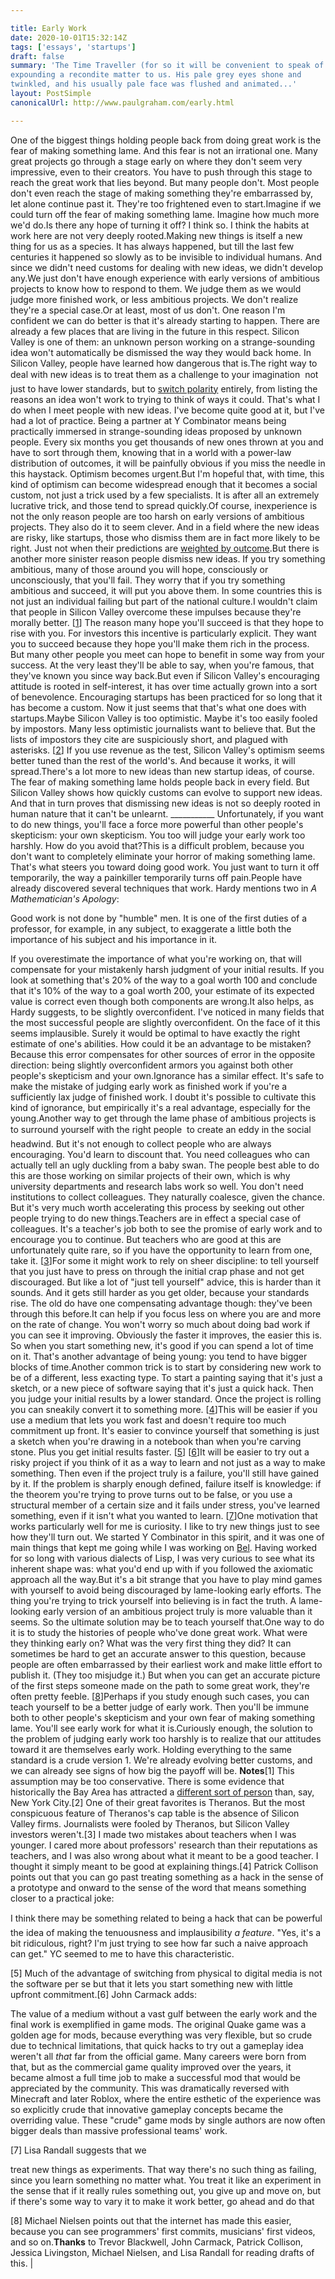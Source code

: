 ```yaml
---

title: Early Work
date: 2020-10-01T15:32:14Z
tags: ['essays', 'startups']
draft: false
summary: 'The Time Traveller (for so it will be convenient to speak of him) was
expounding a recondite matter to us. His pale grey eyes shone and
twinkled, and his usually pale face was flushed and animated...'
layout: PostSimple
canonicalUrl: http://www.paulgraham.com/early.html

---
```


One of the biggest things holding people back from doing great work
is the fear of making something lame. And this fear is not an
irrational one. Many great projects go through a stage early on
where they don't seem very impressive, even to their creators. You
have to push through this stage to reach the great work that lies
beyond. But many people don't. Most people don't even reach the
stage of making something they're embarrassed by, let alone continue
past it. They're too frightened even to start.Imagine if we could turn off the fear of making something lame.
Imagine how much more we'd do.Is there any hope of turning it off? I think so. I think the habits
at work here are not very deeply rooted.Making new things is itself a new thing for us as a species. It has
always happened, but till the last few centuries it happened so
slowly as to be invisible to individual humans. And since we didn't
need customs for dealing with new ideas, we didn't develop any.We just don't have enough experience with early versions of ambitious
projects to know how to respond to them. We judge them as we would
judge more finished work, or less ambitious projects. We don't
realize they're a special case.Or at least, most of us don't. One reason I'm confident we can do
better is that it's already starting to happen. There are already
a few places that are living in the future in this respect. Silicon
Valley is one of them: an unknown person working on a strange-sounding
idea won't automatically be dismissed the way they would back home.
In Silicon Valley, people have learned how dangerous that is.The right way to deal with new ideas is to treat them as a challenge
to your imagination  not just to have lower standards, but to
[switch polarity](altair.html) entirely, from listing
the reasons an idea won't
work to trying to think of ways it could. That's what I do when I
meet people with new ideas. I've become quite good at it, but I've
had a lot of practice. Being a partner at Y Combinator means being
practically immersed in strange-sounding ideas proposed by unknown
people. Every six months you get thousands of new ones thrown at
you and have to sort through them, knowing that in a world with a
power-law distribution of outcomes, it will be painfully obvious
if you miss the needle in this haystack. Optimism becomes
urgent.But I'm hopeful that, with time, this kind of optimism can become
widespread enough that it becomes a social custom, not just a trick
used by a few specialists. It is after all an extremely lucrative
trick, and those tend to spread quickly.Of course, inexperience is not the only reason people are too harsh
on early versions of ambitious projects. They also do it to seem
clever. And in a field where the new ideas are risky, like startups,
those who dismiss them are in fact more likely to be right. Just
not when their predictions are
[weighted by outcome](swan.html).But there is another more sinister reason people dismiss new ideas.
If you try something ambitious, many of those around you will hope,
consciously or unconsciously, that you'll fail. They worry that if
you try something ambitious and succeed, it will put you above them.
In some countries this is not just an individual failing but part
of the national culture.I wouldn't claim that people in Silicon Valley overcome these
impulses because they're morally better.
[[1](#f1n)]
The reason many hope
you'll succeed is that they hope to rise with you. For investors
this incentive is particularly explicit. They want you to succeed
because they hope you'll make them rich in the process. But many
other people you meet can hope to benefit in some way from your
success. At the very least they'll be able to say, when you're
famous, that they've known you since way back.But even if Silicon Valley's encouraging attitude
is rooted in self-interest, it has over time actually grown into a
sort of benevolence. Encouraging startups has been practiced for
so long that it has become a custom. Now it just seems that that's
what one does with startups.Maybe Silicon Valley is too optimistic. Maybe it's too easily fooled
by impostors. Many less optimistic journalists want to believe that.
But the lists of impostors they cite are suspiciously short, and
plagued with asterisks.
[[2](#f2n)] If you use revenue as the test, Silicon
Valley's optimism seems better tuned than the rest of the world's.
And because it works, it will spread.There's a lot more to new ideas than new startup ideas, of course.
The fear of making something lame holds people back in every field.
But Silicon Valley shows how quickly customs can evolve to support
new ideas. And that in turn proves that dismissing new ideas is not
so deeply rooted in human nature that it can't be unlearnt.
\_\_\_\_\_\_\_\_\_\_\_
Unfortunately, if you want to do new things, you'll face a force
more powerful than other people's skepticism: your own skepticism.
You too will judge your early work too harshly. How do you avoid
that?This is a difficult problem, because you don't want to completely
eliminate your horror of making something lame. That's what steers
you toward doing good work. You just want to turn it off temporarily,
the way a painkiller temporarily turns off pain.People have already discovered several techniques that work. Hardy
mentions two in _A Mathematician's Apology_:

Good work is not done by "humble" men. It is one of the first
duties of a professor, for example, in any subject, to exaggerate
a little both the importance of his subject and his importance
in it.

If you overestimate the importance of what you're working on, that
will compensate for your mistakenly harsh judgment of your initial
results. If you look at something that's 20% of the way to a goal
worth 100 and conclude that it's 10% of the way to a goal worth
200, your estimate of its expected value is correct even though
both components are wrong.It also helps, as Hardy suggests, to be slightly overconfident.
I've noticed in many fields that the most successful people are
slightly overconfident. On the face of it this seems implausible.
Surely it would be optimal to have exactly the right estimate of
one's abilities. How could it be an advantage to be mistaken?
Because this error compensates for other sources of error in the
opposite direction: being slightly overconfident armors you against
both other people's skepticism and your own.Ignorance has a similar effect. It's safe to make the mistake of
judging early work as finished work if you're a sufficiently lax
judge of finished work. I doubt it's possible to cultivate this
kind of ignorance, but empirically it's a real advantage, especially
for the young.Another way to get through the lame phase of ambitious projects is
to surround yourself with the right people  to create an eddy in
the social headwind. But it's not enough to collect people who are
always encouraging. You'd learn to discount that. You need colleagues
who can actually tell an ugly duckling from a baby swan. The people
best able to do this are those working on similar projects of their
own, which is why university departments and research labs work so
well. You don't need institutions to collect colleagues. They
naturally coalesce, given the chance. But it's very much worth
accelerating this process by seeking out other people trying to do
new things.Teachers are in effect a special case of colleagues. It's a teacher's
job both to see the promise of early work and to encourage you to
continue. But teachers who are good at this are unfortunately quite
rare, so if you have the opportunity to learn from one, take it.
[[3](#f3n)]For some it might work to rely on sheer discipline: to tell yourself
that you just have to press on through the initial crap phase and
not get discouraged. But like a lot of "just tell yourself" advice,
this is harder than it sounds. And it gets still harder as you get
older, because your standards rise. The old do have one compensating
advantage though: they've been through this before.It can help if you focus less on where you are and more on the rate
of change. You won't worry so much about doing bad work if you can
see it improving. Obviously the faster it improves, the easier this
is. So when you start something new, it's good if you can spend a
lot of time on it. That's another advantage of being young: you
tend to have bigger blocks of time.Another common trick is to start by considering new work to be of
a different, less exacting type. To start a painting saying that
it's just a sketch, or a new piece of software saying that it's
just a quick hack. Then you judge your initial results by a lower
standard. Once the project is rolling you can sneakily convert it
to something more.
[[4](#f4n)]This will be easier if you use a medium that lets you work fast and
doesn't require too much commitment up front. It's easier to convince
yourself that something is just a sketch when you're drawing in a
notebook than when you're carving stone. Plus you get initial results
faster.
[[5](#f5n)]
[[6](#f6n)]It will be easier to try out a risky project if you think of it as
a way to learn and not just as a way to make something. Then even
if the project truly is a failure, you'll still have gained by it.
If the problem is sharply enough defined, failure itself is
knowledge: if the theorem you're trying to prove turns out to
be false, or you use a structural member of a certain size and
it fails under stress, you've learned something, even if it
isn't what you wanted to learn.
[[7](#f7n)]One motivation that works particularly well for me is curiosity.
I like to try new things just to see how they'll turn out. We started
Y Combinator in this spirit, and it was one of main things that
kept me going while I was working on
[Bel](bel.html). Having worked for so long
with various dialects of Lisp, I was very curious to see what its
inherent shape was: what you'd end up with if you followed the
axiomatic approach all the way.But it's a bit strange that you have to play mind games with yourself
to avoid being discouraged by lame-looking early efforts. The thing
you're trying to trick yourself into believing is in fact the truth.
A lame-looking early version of an ambitious project truly is more
valuable than it seems. So the ultimate solution may be to teach
yourself that.One way to do it is to study the histories of people who've
done great work. What were they thinking early on? What was the
very first thing they did? It can sometimes be hard to get an
accurate answer to this question, because people are often embarrassed
by their earliest work and make little effort to publish it. (They
too misjudge it.) But when you can get an accurate picture of the
first steps someone made on the path to some great work, they're
often pretty feeble.
[[8](#f8n)]Perhaps if you study enough such cases, you can teach yourself to
be a better judge of early work. Then you'll be immune both to other
people's skepticism and your own fear of making something lame.
You'll see early work for what it is.Curiously enough, the solution to the problem of judging early work
too harshly is to realize that our attitudes toward it are themselves
early work. Holding everything to the same standard is a crude
version 1. We're already evolving better customs, and we can already
see signs of how big the payoff will be.
**Notes**[1]
This assumption may be too conservative. There is some evidence
that historically the Bay Area has attracted a
[different sort of person](cities.html) than,
say, New York City.[2]
One of their great favorites is Theranos. But the most conspicuous
feature of Theranos's cap table is the absence of Silicon Valley
firms. Journalists were fooled by Theranos, but Silicon Valley
investors weren't.[3]
I made two mistakes about teachers when I was younger. I
cared more about professors' research than their reputations as
teachers, and I was also wrong about what it meant to be a good
teacher. I thought it simply meant to be good at explaining things.[4]
Patrick Collison points out that you can go past treating
something as a hack in the sense of a prototype and onward to the
sense of the word that means something closer to a practical joke:

I think there may be something related to being a hack that can
be powerful  the idea of making the tenuousness and implausibility
_a feature_. "Yes, it's a bit ridiculous, right? I'm just trying
to see how far such a naive approach can get." YC seemed to me
to have this characteristic.

[5]
Much of the advantage of switching from physical to digital
media is not the software per se but that it lets you start something
new with little upfront commitment.[6]
John Carmack adds:

The value of a medium without a vast gulf between the early work
and the final work is exemplified in game mods. The original
Quake game was a golden age for mods, because everything was very
flexible, but so crude due to technical limitations, that quick
hacks to try out a gameplay idea weren't all _that_ far from the
official game. Many careers were born from that, but as the
commercial game quality improved over the years, it became almost
a full time job to make a successful mod that would be appreciated
by the community. This was dramatically reversed with Minecraft
and later Roblox, where the entire esthetic of the experience was
so explicitly crude that innovative gameplay concepts became the
overriding value. These "crude" game mods by single authors are
now often bigger deals than massive professional teams' work.

[7]
Lisa Randall suggests that we

treat new things as experiments. That way there's no such thing
as failing, since you learn something no matter what. You treat
it like an experiment in the sense that if it really rules something
out, you give up and move on, but if there's some way to vary it
to make it work better, go ahead and do that

[8]
Michael Nielsen points out that the internet has made this
easier, because you can see programmers' first commits, musicians'
first videos, and so on.**Thanks** to Trevor Blackwell, John Carmack, Patrick Collison, Jessica
Livingston, Michael Nielsen, and Lisa Randall for reading drafts
of this. |
